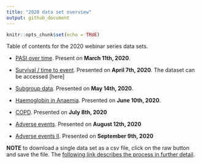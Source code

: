 ```yaml
---
title: "2020 data set overview"
output: github_document
---
```


```r
knitr::opts_chunk$set(echo = TRUE)
```

Table of contents for the 2020 webinar series data sets. 

* [PASI over time](https://github.com/VIS-SIG/Wonderful-Wednesdays/tree/master/data/2020/2020-03-11). Present on **March 11th, 2020**. 


* [Survival / time to event](https://github.com/VIS-SIG/Wonderful-Wednesdays/tree/master/data/2020/2020-04-08). Presented on **April 7th, 2020**. The dataset can be accessed [here]

* [Subgroup data](https://github.com/VIS-SIG/Wonderful-Wednesdays/tree/master/data/2020/2020-05-13). Presented on **May 14th, 2020**. 

* [Haemoglobin in Anaemia](https://github.com/VIS-SIG/Wonderful-Wednesdays/tree/master/data/2020/2020-06-10). Presented on **June 10th, 2020**. 

* [COPD](https://github.com/VIS-SIG/Wonderful-Wednesdays/tree/master/data/2020/2020-07-08). Presented on **July 8th, 2020**

* [Adverse events](https://github.com/VIS-SIG/Wonderful-Wednesdays/tree/master/data/2020/2020-08-12). Presented on **August 12th, 2020**

* [Adverse events II](https://github.com/VIS-SIG/Wonderful-Wednesdays/blob/master/data/2020/2020-09-09). Presented on **September 9th, 2020**


**NOTE** to download a single data set as a csv file, click on the raw button and save the file. The [following link describes the process in further detail](https://stackoverflow.com/questions/4604663/download-single-files-from-github).  

